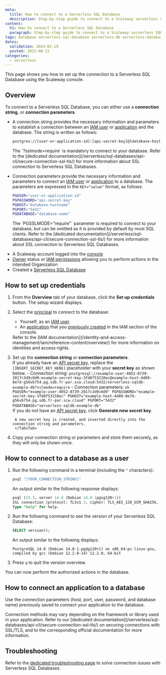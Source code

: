 ```yaml
---
meta:
  title: How to connect to a Serverless SQL Database
  description: Step-by-step guide to connect to a Scaleway serverless SQL database.
content:
  h1: How to connect to a Serverless SQL Database
  paragraph: Step-by-step guide to connect to a Scaleway serverless SQL database.
tags: database serverless-sql-database serverless-db serverless-database postgresql 
dates:
  validation: 2024-02-19
  posted: 2023-08-11
categories:
  - serverless
---
```


This page shows you how to set up the connection to a Serverless SQL Database using the Scaleway console.

## Overview

To connect to a Serverless SQL Database, you can either use a **connection string**, or **connection parameters**.

  - A connection string provides the necessary information and parameters to establish a connection between an [IAM user](https://www.scaleway.com/en/docs/identity-and-access-management/iam/concepts/#user/) or [application](https://www.scaleway.com/en/docs/identity-and-access-management/iam/concepts/#application/) and the database. The string is written as follows:
      ```sh
      postgres://[user-or-application-id]:[api-secret-key]@[database-hostname]:5432/[database-name]?sslmode=require
      ```
      <Message type="note">
      The `?sslmode=require` is mandatory to connect to your database. Refer to the [dedicated documentation](/serverless/sql-databases/api-cli/secure-connection-ssl-tls/) for more information about SSL connection to Serverless SQL Databases.
      </Message>

  - Connection parameters provide the necessary information and parameters to connect an [IAM user](https://www.scaleway.com/en/docs/identity-and-access-management/iam/concepts/#user/) or [application](https://www.scaleway.com/en/docs/identity-and-access-management/iam/concepts/#application/) to a database. The parameters are expressed in the `KEY="value"` format, as follows:

      ```sh
      PGUSER="user-or-application-id"
      PGPASSWORD="api-secret-key"
      PGHOST="database-hostname"
      PGPORT="5432"
      PGDATABASE="database-name"
      ```

      <Message type="note">
      The `PGSSLMODE="require"` parameter is required to connect to your database, but can be omitted as it is provided by default by most SQL clients. Refer to the [dedicated documentation](/serverless/sql-databases/api-cli/secure-connection-ssl-tls/) for more information about SSL connection to Serverless SQL Databases.
      </Message>

<Macro id="requirements" />

- A Scaleway account logged into the [console](https://console.scaleway.com/)
- [Owner](/identity-and-access-management/iam/concepts/#owner/) status or [IAM permissions](/identity-and-access-management/iam/concepts/#permission/) allowing you to perform actions in the intended Organization
- Created a [Serverless SQL Database](/serverless/sql-databases/how-to/create-a-database/)

## How to set up credentials

1. From the **Overview** tab of your database, click the **Set up credentials** button. The setup wizard displays.

2. Select the [principal](/identity-and-access-management/iam/concepts/#principal/) to connect to the database:
    - Yourself, as an [IAM user](/identity-and-access-management/iam/concepts/#user/).
    - An [application](/identity-and-access-management/iam/concepts/#application/) that you [previously created](/identity-and-access-management/iam/how-to/create-application/) in the IAM section of the console.
    <Message type="note">
        Refer to the [IAM documentation](/identity-and-access-management/iam/reference-content/overview/) for more information on identities and access rights.
    </Message>
3. Set up the **connection string** or **connection parameters**.
    <Tabs id="sdb-connect">
        <TabsTab label="With a secret key">
        <br/>
        If you already have an [API secret key](/identity-and-access-management/iam/concepts/#api-key/), replace the `[INSERT_SECRET_KEY_HERE]` placeholder with your **secret key** as shown below.
        - Connection string:
            ```
            postgresql://example-user-4052-8739-2017c3d9c0d9:example-secret-key-3fd8f53210ec@example-host-4d89-8e7d-g56vb754.pg.sdb.fr-par.scw.cloud:5432/serverless-sqldb-example-db?sslmode=require
            ```
        - Connection parameters:
            ```sh
            PGUSER="example-user-4052-8739-2017c3d9c0d9"
            PGPASSWORD="example-secret-key-3fd8f53210ec"
            PGHOST="example-host-4d89-8e7d-g56vb754.pg.sdb.fr-par.scw.cloud"
            PGPORT="5432"
            PGDATABASE="serverless-sqldb-example-db"
            ```
        </TabsTab>
        <TabsTab label="Without a secret key">
        <br/>
        If you do not have an [API secret key](/identity-and-access-management/iam/concepts/#api-key/), click **Generate new secret key**.
        
        A new secret key is created, and inserted directly into the connection string and parameters.
        </TabsTab>
    </Tabs>
4. Copy your connection string or parameters and store them securely, as they will only be shown once.

## How to connect to a database as a user

1. Run the following command in a terminal (including the `"` characters):

    ```sh
    psql "[YOUR_CONNECTION_STRING]"
    ```

    An output similar to the following response displays:

    ```sql
    psql (15.3, server 14.8 (Debian 14.8-1pgsg120+1))
    SSL connection (protocol: TLSv1.3, cipher: TLS_AES_128_GCM_SHA256, compression: off)
    Type "help" for help.
    ```

2. Run the following command to see the version of your Serverless SQL Database:

    ```sql
    SELECT version();
    ```

    An output similar to the following displays:

    ```
    PostgreSQL 14.8 (Debian 14.8-1.pgdg120+1) on x86_64-pc-linux-gnu,
    compiled by gcc (Debian 12.2.0-14) 12.2.0, 64-bit
    ```

3. Press `q` to quit the version overview.

You can now perform the authorized actions in the database.

## How to connect an application to a database

Use the connection parameters (host, port, user, password, and database name) previously saved to connect your application to the database.

<Message type="note">
  Connection methods may vary depending on the framework or library used in your application. Refer to our [dedicated documentation](/serverless/sql-databases/api-cli/secure-connection-ssl-tls/) on securing connections with SSL/TLS, and to the corresponding official documentation for more information.
</Message>

## Troubleshooting

Refer to the [dedicated troubleshooting page](/serverless/sql-databases/troubleshooting/connection-errors/) to solve connection issues with Serverless SQL Databases.
